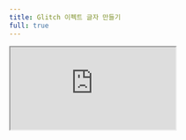 ```yaml
---
title: Glitch 이펙트 글자 만들기 
full: true
---
```


<iframe 
  src="https://codesandbox.io/embed/glitching-effect-text-tkxu1z?autoresize=1&fontsize=14&hidenavigation=1&theme=dark"
  style={{
    width: '100%',
    height: '50%',
    border: 0,
    overflow: 'hidden',
    background: 'rgb(21, 21, 21)'
  }}
  title="glitching-effect-text"
  allow="accelerometer; ambient-light-sensor; camera; encrypted-media; geolocation; gyroscope; hid; microphone; midi; payment; usb; vr; xr-spatial-tracking"
  sandbox="allow-forms allow-modals allow-popups allow-presentation allow-same-origin allow-scripts"
/>

## 참조 자료

1. <a href="https://velog.io/@yunsungyang-omc/HTML-%EB%8D%B0%EC%9D%B4%ED%84%B0-%EC%86%8D%EC%84%B1-%EC%82%AC%EC%9A%A9%ED%95%98%EA%B8%B0-data-attribute" target="_blank">(HTML) 데이터 속성 사용하기 (data attribute)</a>
